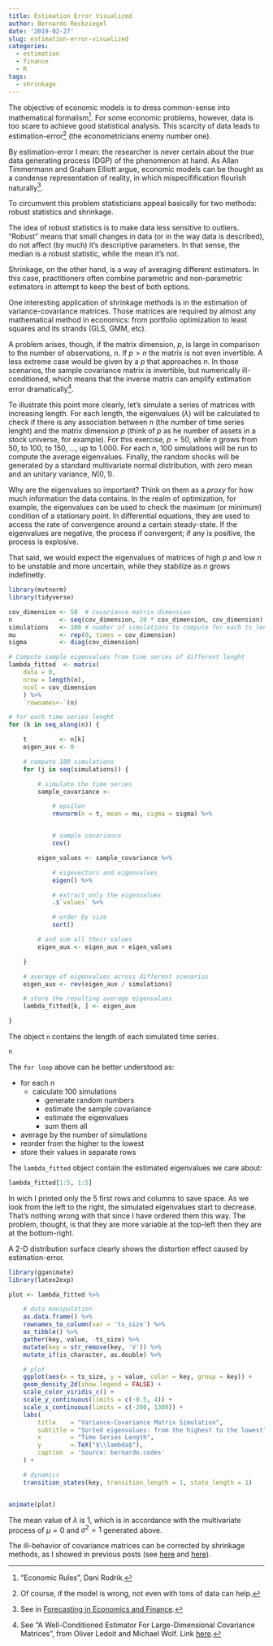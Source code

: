 ```yaml
---
title: Estimation Error Visualized
author: Bernardo Reckziegel
date: '2019-02-27'
slug: estimation-error-visualized
categories:
  - estimation
  - finance
  - R
tags:
  - shrinkage
---
```


The objective of economic models is to dress common-sense into mathematical formalism[^1]. For some economic problems, however, data is too scare to achieve good statistical analysis. This scarcity of data leads to estimation-error[^2] (the econometricians enemy number one). 

By estimation-error I mean: the researcher is never certain about the _true_ data generating process (DGP) of the phenomenon at hand. As Allan Timmermann and Graham Elliott argue, economic models can be thought as a condense representation of reality, in which mispecifification flourish naturally[^3]. 

To circumvent this problem statisticians appeal basically for two methods: robust statistics and shrinkage. 

The idea of robust statistics is to make data less sensitive to outliers. "Robust" means that small changes in data (or in the way data is described), do not affect (by much) it's descriptive parameters. In that sense, the median is a robust statistic, while the mean it's not. 

Shrinkage, on the other hand, is a way of averaging different estimators. In this case, practitioners often combine parametric and non-parametric estimators in attempt to keep the best of both options.

One interesting application of shrinkage methods is in the estimation of variance-covariance matrices. Those matrices are required by almost any mathematical method in economics: from portfolio optimization to least squares and its strands (GLS, GMM, etc). 

A problem arises, though, if the matrix dimension, $p$, is large in comparison to the number of observations, $n$. If $p > n$ the matrix is not even invertible. A less extreme case would be given by a $p$ that approaches $n$. In those scenarios, the sample covariance matrix is invertible, but numerically ill-conditioned, which means that the inverse matrix can amplify estimation error dramatically[^4]. 

To illustrate this point more clearly, let's simulate a series of matrices with increasing length. For each length, the eigenvalues ($\lambda$) will be calculated to check if there is any association between $n$ (the number of time series lenght) and the matrix dimension $p$ (think of $p$ as he number of assets in a stock universe, for example). For this exercise, $p = 50$, while $n$ grows from $50$, to $100$, to $150$, ..., up to $1.000$. For each $n$, $100$ simulations will be run to compute the average eigenvalues. Finally, the random shocks will be generated by a standard multivariate normal distribution, with zero mean and an unitary variance, $N(0, 1)$. 

Why are the eigenvalues so important? Think on them as a _proxy_ for how much information the data contains. In the realm of optimization, for example, the eigenvalues can be used to check the maximum (or minimum) condition of a stationary point. In differential equations, they are used to access the rate of convergence around a certain steady-state. If the eigenvalues are negative, the process if convergent; if any is positive, the process is explosive. 

That said, we would expect the eigenvalues of matrices of high $p$ and low $n$ to be unstable and more uncertain, while they stabilize as $n$ grows indefinetly. 

```r

library(mvtnorm)
library(tidyverse) 

cov_dimension <- 50  # covariance matrix dimension
n             <- seq(cov_dimension, 20 * cov_dimension, cov_dimension) # different time series lenght
simulations   <- 100 # number of simulations to compute for each ts_lenght
mu            <- rep(0, times = cov_dimension)
sigma         <- diag(cov_dimension)

# Compute sample eigenvalues from time series of different lenght
lambda_fitted  <- matrix(
    data = 0,
    nrow = length(n),
    ncol = cov_dimension
    ) %>%
    `rownames<-`(n)

# for each time series lenght
for (k in seq_along(n)) {

    t         <- n[k]
    eigen_aux <- 0

    # compute 100 simulations
    for (j in seq(simulations)) {

        # simulate the time series
        sample_covariance <-

            # epsilon
            rmvnorm(n = t, mean = mu, sigma = sigma) %>%


            # sample covariance
            cov()

        eigen_values <- sample_covariance %>%

            # eigevectors and eigenvalues
            eigen() %>%

            # extract only the eigenvalues
            .$`values` %>%

            # order by size
            sort()

        # and sum all their values
        eigen_aux <- eigen_aux + eigen_values

    }

    # average of eigenvalues across different scenarios
    eigen_aux <- rev(eigen_aux / simulations)

    # store the resulting average eigenvalues
    lambda_fitted[k, ] <- eigen_aux

}

```

The object `n` contains the length of each simulated time series. 

```r
n
```

The `for loop` above can be better understood as:

- for each $n$
    - calculate 100 simulations 
        - generate random numbers
        - estimate the sample covariance
        - estimate the eigenvalues
        - sum them all
- average by the number of simulations
- reorder from the higher to the lowest
- store their values in separate rows

The `lambda_fitted` object contain the estimated eigenvalues we care about:

```r
lambda_fitted[1:5, 1:5]
```

In wich I printed only the $5$ first rows and columns to save space. As we look from the left to the right, the simulated eigenvalues start to decrease. That's nothing wrong with that since I have ordered them this way. The problem, thought, is that they are more variable at the top-left then they are at the bottom-right.  

A 2-D distribution surface clearly shows the distortion effect caused by estimation-error. 

```r

library(gganimate)
library(latex2exp)

plot <- lambda_fitted %>%

    # data manipulation
    as.data.frame() %>%
    rownames_to_column(var = 'ts_size') %>% 
    as_tibble() %>%
    gather(key, value, -ts_size) %>%
    mutate(key = str_remove(key, 'V')) %>%
    mutate_if(is_character, as.double) %>% 

    # plot
    ggplot(aes(x = ts_size, y = value, color = key, group = key)) +
    geom_density_2d(show.legend = FALSE) +
    scale_color_viridis_c() + 
    scale_y_continuous(limits = c(-0.5, 4)) + 
    scale_x_continuous(limits = c(-200, 1300)) + 
    labs(
        title    = "Variance-Covariance Matrix Simulation",
        subtitle = "Sorted eigenvalues: from the highest to the lowest",
        x        = "Time Series Length",
        y        = TeX("$\\lambda$"),
        caption  = 'Source: bernardo.codes'
    ) +

    # dynamics
    transition_states(key, transition_length = 1, state_length = 1)


animate(plot)

```

The mean value of $\lambda$ is $1$, which is in accordance with the multivariate process of $\mu=0$ and $\sigma^2 = 1$ generated above. 

The ill-behavior of covariance matrices can be corrected by shrinkage methods, as I showed in previous posts (see [here](https://www.bernardo.codes/2018/09/05/how-much-shrinkage-does-the-stock-market-requires/) and [here](https://www.bernardo.codes/2018/09/08/a-covariance-matrix/)).


[^1]: "Economic Rules", Dani Rodrik.

[^2]: Of course, if the model is wrong, not even with tons of data can help.

[^3]: See in [Forecasting in Economics and Finance](https://rady.ucsd.edu/docs/faculty/timmermann/forecasting-in-economics-and-finance.pdf).

[^4]: See "A Well-Conditioned Estimator For Large-Dimensional Covariance Matrices", from Oliver Ledoit and Michael Wolf. Link [here](http://ledoit.net/ole1a.pdf).
